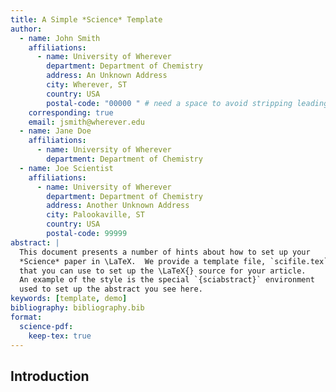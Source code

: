 ```yaml
---
title: A Simple *Science* Template
author:
  - name: John Smith
    affiliations:
      - name: University of Wherever
        department: Department of Chemistry
        address: An Unknown Address
        city: Wherever, ST
        country: USA
        postal-code: "00000 " # need a space to avoid stripping leading zeros
    corresponding: true
    email: jsmith@wherever.edu
  - name: Jane Doe
    affiliations:
      - name: University of Wherever
        department: Department of Chemistry
  - name: Joe Scientist
    affiliations:
      - name: University of Wherever
        department: Department of Chemistry
        address: Another Unknown Address
        city: Palookaville, ST
        country: USA
        postal-code: 99999
abstract: |
  This document presents a number of hints about how to set up your
  *Science* paper in \LaTeX.  We provide a template file, `scifile.tex`, 
  that you can use to set up the \LaTeX{} source for your article.  
  An example of the style is the special `{sciabstract}` environment
  used to set up the abstract you see here.
keywords: [template, demo]
bibliography: bibliography.bib  
format:
  science-pdf:
    keep-tex: true  
---
```


## Introduction {#sec-intro}




